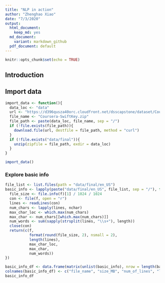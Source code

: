 ```yaml
---
title: "NLP in action"
author: "Zhenghao Xiao"
date: "7/3/2020"
output: 
  html_document:
    keep_md: yes
  md_document:
    variant: markdown_github
  pdf_document: default
---
```


```r
knitr::opts_chunk$set(echo = TRUE)
```

## Introduction


## Import data

```r
import_data <- function(){
  data_loc <- "data"
  url <- "https://d396qusza40orc.cloudfront.net/dsscapstone/dataset/Coursera-SwiftKey.zip"
  file_name <- "Coursera-SwiftKey.zip"
  file_path <- paste(data_loc, file_name, sep = "/")
  if (!file.exists(file_path)){
    download.file(url, destfile = file_path, method = "curl")
  }
  if (!file.exists("data/final")){
    unzip(zipfile = file_path, exdir = data_loc)
  }
}

import_data()
```

### Explore basic info 

```r
file_list <- list.files(path = "data/final/en_US")
basic_info <- lapply(paste("data/final/en_US", file_list, sep = "/"), function(f) {
  file_size <- file.info(f)[1] / 1024 / 1024
  con <- file(f, open = "r")
  lines <- readLines(con)
  num_chars <- lapply(lines, nchar)
  max_char_loc <- which.max(num_chars)
  max_char <- num_chars[[which.max(num_chars)]]
  num_words <- sum(sapply(strsplit(lines, "\\s+"), length))
  close(con)
  return(c(f, 
           format(round(file_size, 2), nsmall = 2),
           length(lines),
           max_char_loc,
           max_char,
           num_words))
})

basic_info_df <- data.frame(matrix(unlist(basic_info), nrow = length(basic_info), byrow = TRUE))
colnames(basic_info_df) <- c("file_name", "size_MB", "num_of_lines", "longest_line_loc", "longest_line_size", "num_of_words")
basic_info_df
```




